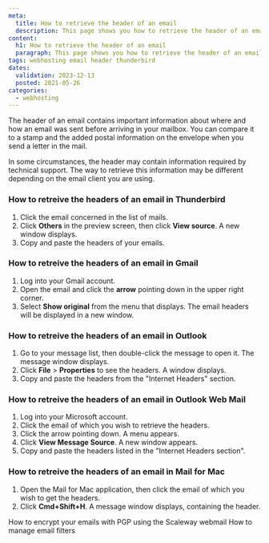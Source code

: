```yaml
---
meta:
  title: How to retrieve the header of an email
  description: This page shows you how to retrieve the header of an email
content:
  h1: How to retrieve the header of an email
  paragraph: This page shows you how to retrieve the header of an email
tags: webhosting email header thunderbird 
dates:
  validation: 2023-12-13
  posted: 2021-05-26
categories:
  - webhosting
---
```


<Macro id="webhosting-online" />

The header of an email contains important information about where and how an email was sent before arriving in your mailbox. You can compare it to a stamp and the added postal information on the envelope when you send a letter in the mail.

In some circumstances, the header may contain information required by technical support. The way to retrieve this information may be different depending on the email client you are using. 

### How to retreive the headers of an email in Thunderbird 

1. Click the email concerned in the list of mails.
2. Click **Others** in the preview screen, then click **View source**. A new window displays. 
3. Copy and paste the headers of your emails. 

### How to retreive the headers of an email in Gmail

1. Log into your Gmail account. 
2. Open the email and click the **arrow** pointing down in the upper right corner. 
3. Select **Show original** from the menu that displays. The email headers will be displayed in a new window. 

### How to retreive the headers of an email in Outlook 

1. Go to your message list, then double-click the message to open it. The message window displays.
2. Click **File** > **Properties** to see the headers. A window displays. 
3. Copy and paste the headers from the "Internet Headers" section. 

### How to retreive the headers of an email in Outlook Web Mail 

1. Log into your Microsoft account.
2. Click the email of which you wish to retrieve the headers.
3. Click the arrow pointing down. A menu appears. 
4. Click **View Message Source**. A new window appears. 
5. Copy and paste the headers listed in the "Internet Headers section".

### How to retreive the headers of an email in Mail for Mac 

1. Open the Mail for Mac application, then click the email of which you wish to get the headers. 
2. Click **Cmd+Shift+H**. A message window displays, containing the header. 

<Navigation title="See also">
  <PreviousButton to="/dedibox-console/classic-hosting/how-to/encrypt-emails-with-pgp-using-webmail/">How to encrypt your emails with PGP using the Scaleway webmail</PreviousButton>
  <NextButton to="/dedibox-console/classic-hosting/how-to/manage-email-filter/">How to manage email filters</NextButton>
</Navigation> 
